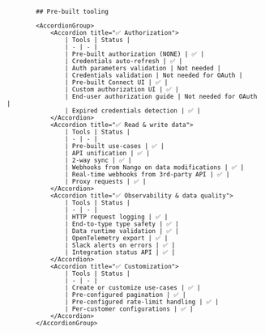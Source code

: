 
            ## Pre-built tooling

            <AccordionGroup>  
                <Accordion title="✅ Authorization">
                    | Tools | Status | 
                    | - | - | 
                    | Pre-built authorization (NONE) | ✅ |
                    | Credentials auto-refresh | ✅ |
                    | Auth parameters validation | Not needed |
                    | Credentials validation | Not needed for OAuth |
                    | Pre-built Connect UI | ✅ |
                    | Custom authorization UI | ✅ |
                    | End-user authorization guide | Not needed for OAuth |
                    | Expired credentials detection | ✅ |
                </Accordion>
                <Accordion title="✅ Read & write data">
                    | Tools | Status | 
                    | - | - | 
                    | Pre-built use-cases | ✅ |
                    | API unification | ✅ |
                    | 2-way sync | ✅ |
                    | Webhooks from Nango on data modifications | ✅ |
                    | Real-time webhooks from 3rd-party API | ✅ |
                    | Proxy requests | ✅ |
                </Accordion>
                <Accordion title="✅ Observability & data quality">
                    | Tools | Status | 
                    | - | - | 
                    | HTTP request logging | ✅ |
                    | End-to-type type safety | ✅ |
                    | Data runtime validation | ✅ |
                    | OpenTelemetry export | ✅ |
                    | Slack alerts on errors | ✅ |
                    | Integration status API | ✅ |
                </Accordion>
                <Accordion title="✅ Customization">
                    | Tools | Status | 
                    | - | - | 
                    | Create or customize use-cases | ✅ |
                    | Pre-configured pagination | ✅ |
                    | Pre-configured rate-limit handling | ✅ |
                    | Per-customer configurations | ✅ |
                </Accordion>
            </AccordionGroup>  
        